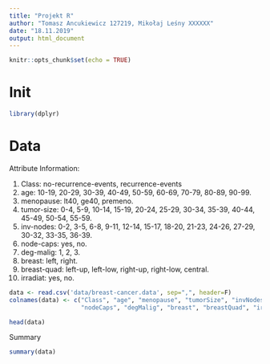 ```yaml
---
title: "Projekt R"
author: "Tomasz Ancukiewicz 127219, Mikołaj Leśny XXXXXX"
date: "18.11.2019"
output: html_document
---
```


```r
knitr::opts_chunk$set(echo = TRUE)
```

# Init
```r
library(dplyr)
```

# Data
Attribute Information:

 1. Class: no-recurrence-events, recurrence-events
 2. age: 10-19, 20-29, 30-39, 40-49, 50-59, 60-69, 70-79, 80-89, 90-99.
 3. menopause: lt40, ge40, premeno.
 4. tumor-size: 0-4, 5-9, 10-14, 15-19, 20-24, 25-29, 30-34, 35-39, 40-44,
                45-49, 50-54, 55-59.
 5. inv-nodes: 0-2, 3-5, 6-8, 9-11, 12-14, 15-17, 18-20, 21-23, 24-26,
               27-29, 30-32, 33-35, 36-39.
 6. node-caps: yes, no.
 7. deg-malig: 1, 2, 3.
 8. breast: left, right.
 9. breast-quad: left-up, left-low, right-up,	right-low, central.
10. irradiat:	yes, no.

```r
data <- read.csv('data/breast-cancer.data', sep=",", header=F)
colnames(data) <- c("Class", "age", "menopause", "tumorSize", "invNodes", 
                    "nodeCaps", "degMalig", "breast", "breastQuad", "irradiat")

head(data)
``` 
Summary

```r
summary(data)
```